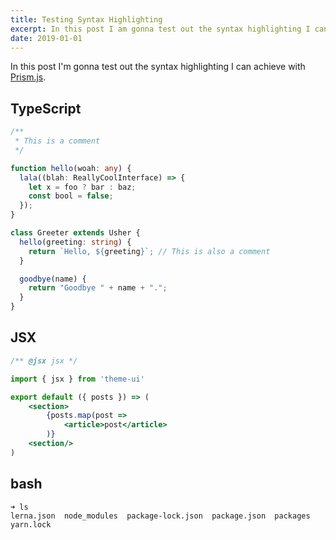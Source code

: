 ```yaml
---
title: Testing Syntax Highlighting
excerpt: In this post I am gonna test out the syntax highlighting I can achieve with
date: 2019-01-01
---
```


In this post I'm gonna test out the syntax highlighting I can achieve with [Prism.js](https://prismjs.com/).

## TypeScript

```typescript
/**
 * This is a comment
 */

function hello(woah: any) {
  lala((blah: ReallyCoolInterface) => {
    let x = foo ? bar : baz;
    const bool = false;
  });
}

class Greeter extends Usher {
  hello(greeting: string) {
    return `Hello, ${greeting}`; // This is also a comment
  }

  goodbye(name) {
    return "Goodbye " + name + ".";
  }
}
```

## JSX

```jsx
/** @jsx jsx */

import { jsx } from 'theme-ui'

export default ({ posts }) => (
    <section>
        {posts.map(post =>
            <article>post</article>
        )}
    <section/>
)
```

## bash

```shell
➜ ls
lerna.json  node_modules  package-lock.json  package.json  packages  yarn.lock
```
